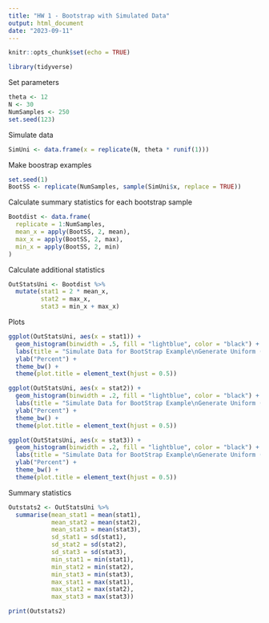```yaml
---
title: "HW 1 - Bootstrap with Simulated Data"
output: html_document
date: "2023-09-11"
---
```


```r
knitr::opts_chunk$set(echo = TRUE)
```

```r
library(tidyverse)
```

Set parameters
```r
theta <- 12
N <- 30
NumSamples <- 250
set.seed(123)
```

Simulate data
```r
SimUni <- data.frame(x = replicate(N, theta * runif(1)))
```

Make boostrap examples
```r
set.seed(1)
BootSS <- replicate(NumSamples, sample(SimUni$x, replace = TRUE))
```

Calculate summary statistics for each bootstrap sample
```r
Bootdist <- data.frame(
  replicate = 1:NumSamples,
  mean_x = apply(BootSS, 2, mean),
  max_x = apply(BootSS, 2, max),
  min_x = apply(BootSS, 2, min)
)
```

Calculate additional statistics

```r
OutStatsUni <- Bootdist %>%
  mutate(stat1 = 2 * mean_x,
         stat2 = max_x,
         stat3 = min_x + max_x)
```

Plots

```r
ggplot(OutStatsUni, aes(x = stat1)) +
  geom_histogram(binwidth = .5, fill = "lightblue", color = "black") +
  labs(title = "Simulate Data for BootStrap Example\nGenerate Uniform (0, theta) Data\n2*xbar") +
  ylab("Percent") +
  theme_bw() + 
  theme(plot.title = element_text(hjust = 0.5))

ggplot(OutStatsUni, aes(x = stat2)) +
  geom_histogram(binwidth = .2, fill = "lightblue", color = "black") +
  labs(title = "Simulate Data for BootStrap Example\nGenerate Uniform (0, theta) Data\nx_(n)") +
  ylab("Percent") +
  theme_bw() + 
  theme(plot.title = element_text(hjust = 0.5))

ggplot(OutStatsUni, aes(x = stat3)) +
  geom_histogram(binwidth = .2, fill = "lightblue", color = "black") +
  labs(title = "Simulate Data for BootStrap Example\nGenerate Uniform (0, theta) Data\nx_(1) + x_(n)") +
  ylab("Percent") +
  theme_bw() + 
  theme(plot.title = element_text(hjust = 0.5))
```

Summary statistics
```r
Outstats2 <- OutStatsUni %>%
  summarise(mean_stat1 = mean(stat1),
            mean_stat2 = mean(stat2),
            mean_stat3 = mean(stat3),
            sd_stat1 = sd(stat1),
            sd_stat2 = sd(stat2),
            sd_stat3 = sd(stat3),
            min_stat1 = min(stat1),
            min_stat2 = min(stat2),
            min_stat3 = min(stat3),
            max_stat1 = max(stat1),
            max_stat2 = max(stat2),
            max_stat3 = max(stat3))

print(Outstats2)
```

